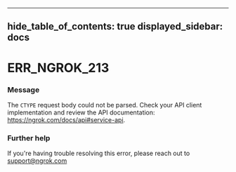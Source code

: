 

---
hide_table_of_contents: true
displayed_sidebar: docs
---


# ERR_NGROK_213

### Message
The `CTYPE` request body could not be parsed. Check your API client implementation and review the API documentation: https://ngrok.com/docs/api#service-api.

<ErrorDetails />



### Further help
If you're having trouble resolving this error, please reach out to [support@ngrok.com](mailto:support@ngrok.com?subject=Help%20with%20ERR_NGROK_213)

